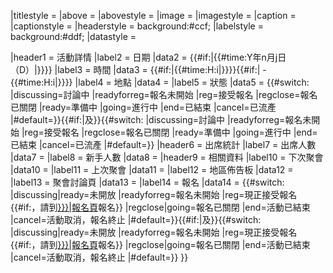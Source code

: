 {{Infobox
|name         = Infobox wp meetup
|bodyclass    = vevent
|bodystyle    = 
|title        = <span class="summary">{{{title|{{SUBPAGENAME}}}}}</span>
|titlestyle   = 
|above        = 
|abovestyle   = 
|image        = {{{image|}}}
|imagestyle   = 
|caption      = {{{caption|}}}
|captionstyle = 
|headerstyle  = background:#ccf;
|labelstyle   = background:#ddf;
|datastyle    = 

|header1  = 活動詳情
|label2   = 日期
|data2    = {{#if:{{{date|}}}|{{#time:Y年n月j日（D）|{{{date|}}}}}}}
|label3   = 時間
|data3    = {{#if:{{{starttime|}}}|{{#time:H:i|{{{date|20000101}}}{{{starttime|}}}}}}}{{#if:{{{endtime|}}}| -{{#time:H:i|{{{date|20000101}}}{{{endtime|}}}}}}}<span style="display:none" class="dtstart">{{#time:Y-m-dTH:i|{{{date|}}}{{{starttime|}}}}}</span><span style="display:none" class="dtend">{{#time:Y-m-dTH:i|{{{date|}}}{{{endtime|}}}}}</span>
|label4   = 地點
|data4    = <span class="location">{{{place|}}}</span>{{{coord|}}}
|label5   = 狀態
|data5    = {{#switch:{{{status|}}}
|discussing=討論中
|readyforreg=報名未開始
|reg=接受報名
|regclose=報名已關閉
|ready=準備中
|going=進行中
|end=已結束
|cancel=已流產
|#default={{{status|}}}}}{{#if:{{{status2|}}}|及}}{{#switch:{{{status2|}}}
|discussing=討論中
|readyforreg=報名未開始
|reg=接受報名
|regclose=報名已關閉
|ready=準備中
|going=進行中
|end=已結束
|cancel=已流產
|#default={{{status2|}}}}}
|header6  = 出席統計
|label7   = 出席人數
|data7    = {{{people|}}}
|label8   = 新手人數
|data8    = {{{newbies|}}}
|header9  = 相關資料
|label10   = 下次聚會
|data10    = {{{next|}}}
|label11   = 上次聚會
|data11    = {{{prev|}}}
|label12   = 地區佈告板
|data12    = {{{local|}}}
|label13  = 聚會討論頁
|data13   = {{{talkpage|}}}
|label14  = 報名
|data14   = {{#switch:{{{status|}}}
|discussing|ready=未開放
|readyforreg=報名未開始
|reg=現正接受報名{{#if:{{{regpage|}}}，請到[[{{{regpage|}}}|報名頁]]報名}}
|regclose|going=報名已關閉
|end=活動已結束
|cancel=活動取消，報名終止
|#default={{{reg|}}}}}{{#if:{{{status2|}}}|及}}{{#switch:{{{status2|}}}
|discussing|ready=未開放
|readyforreg=報名未開始
|reg=現正接受報名{{#if:{{{regpage|}}}，請到[[{{{regpage|}}}|報名頁]]報名}}
|regclose|going=報名已關閉
|end=活動已結束
|cancel=活動取消，報名終止
|#default={{{reg2|}}}}}
}}<noinclude>{{template doc}}</noinclude>